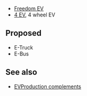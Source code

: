 *[[Freedom EV]]
*[[4 EV]], 4 wheel EV

== Proposed ==
* E-Truck
* E-Bus

== See also == 
* [[EVProduction complements]]

{{Stub}}